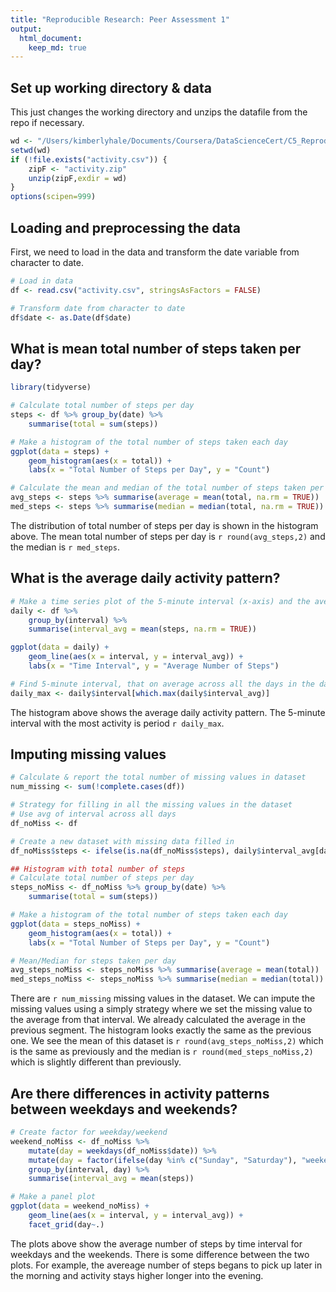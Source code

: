 ```yaml
---
title: "Reproducible Research: Peer Assessment 1"
output: 
  html_document:
    keep_md: true
---
```

## Set up working directory & data
This just changes the working directory and unzips the datafile from the repo if necessary.
```r
wd <- "/Users/kimberlyhale/Documents/Coursera/DataScienceCert/C5_ReproducibleResearch/RepData_PeerAssessment1"
setwd(wd)
if (!file.exists("activity.csv")) {
    zipF <- "activity.zip"
    unzip(zipF,exdir = wd)
}
options(scipen=999)
```

## Loading and preprocessing the data
First, we need to load in the data and transform the date variable from character to date.
```r
# Load in data
df <- read.csv("activity.csv", stringsAsFactors = FALSE)

# Transform date from character to date
df$date <- as.Date(df$date)
```

## What is mean total number of steps taken per day?

```r
library(tidyverse)

# Calculate total number of steps per day
steps <- df %>% group_by(date) %>%
    summarise(total = sum(steps))

# Make a histogram of the total number of steps taken each day
ggplot(data = steps) +
    geom_histogram(aes(x = total)) +
    labs(x = "Total Number of Steps per Day", y = "Count")

# Calculate the mean and median of the total number of steps taken per day
avg_steps <- steps %>% summarise(average = mean(total, na.rm = TRUE))
med_steps <- steps %>% summarise(median = median(total, na.rm = TRUE))
```

The distribution of total number of steps per day is shown in the histogram above. The mean total number of steps per day is `r round(avg_steps,2)` and the median is `r med_steps`.

## What is the average daily activity pattern?
 
```r
# Make a time series plot of the 5-minute interval (x-axis) and the average number of steps taken, averaged across all days (y-axis)
daily <- df %>% 
    group_by(interval) %>% 
    summarise(interval_avg = mean(steps, na.rm = TRUE))

ggplot(data = daily) +
    geom_line(aes(x = interval, y = interval_avg)) +
    labs(x = "Time Interval", y = "Average Number of Steps")

# Find 5-minute interval, that on average across all the days in the dataset, contains the maximum number of steps
daily_max <- daily$interval[which.max(daily$interval_avg)]
```
The histogram above shows the average daily activity pattern. The 5-minute interval with the most activity is period `r daily_max`.

## Imputing missing values
```r
# Calculate & report the total number of missing values in dataset
num_missing <- sum(!complete.cases(df))

# Strategy for filling in all the missing values in the dataset
# Use avg of interval across all days
df_noMiss <- df

# Create a new dataset with missing data filled in
df_noMiss$steps <- ifelse(is.na(df_noMiss$steps), daily$interval_avg[daily$interval %in% df_noMiss$interval], df$steps)

## Histogram with total number of steps
# Calculate total number of steps per day
steps_noMiss <- df_noMiss %>% group_by(date) %>%
    summarise(total = sum(steps))

# Make a histogram of the total number of steps taken each day
ggplot(data = steps_noMiss) +
    geom_histogram(aes(x = total)) +
    labs(x = "Total Number of Steps per Day", y = "Count")

# Mean/Median for steps taken per day
avg_steps_noMiss <- steps_noMiss %>% summarise(average = mean(total))
med_steps_noMiss <- steps_noMiss %>% summarise(median = median(total))
```
There are `r num_missing` missing values in the dataset. We can impute the missing values using a simply strategy where we set the missing value to the average from that interval. We already calculated the average in the previous segment. The histogram looks exactly the same as the previous one. We see the mean of this dataset is `r round(avg_steps_noMiss,2)` which is the same as previously and the median is `r round(med_steps_noMiss,2)` which is slightly different than previously.

## Are there differences in activity patterns between weekdays and weekends?
```r
# Create factor for weekday/weekend
weekend_noMiss <- df_noMiss %>%
    mutate(day = weekdays(df_noMiss$date)) %>%
    mutate(day = factor(ifelse(day %in% c("Sunday", "Saturday"), "weekend", "weekday"))) %>%
    group_by(interval, day) %>% 
    summarise(interval_avg = mean(steps))

# Make a panel plot
ggplot(data = weekend_noMiss) +
    geom_line(aes(x = interval, y = interval_avg)) +
    facet_grid(day~.)

```

The plots above show the average number of steps by time interval for weekdays and the weekends. There is some difference between the two plots. For example, the avereage number of steps begans to pick up later in the morning and activity stays higher longer into the evening.